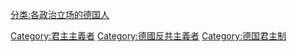 [[分类:各政治立场的德国人|分类:各政治立场的德国人]]
[[Category:君主主義者|Category:君主主義者]]
[[Category:德國反共主義者|Category:德國反共主義者]]
[[Category:德国君主制|Category:德国君主制]]